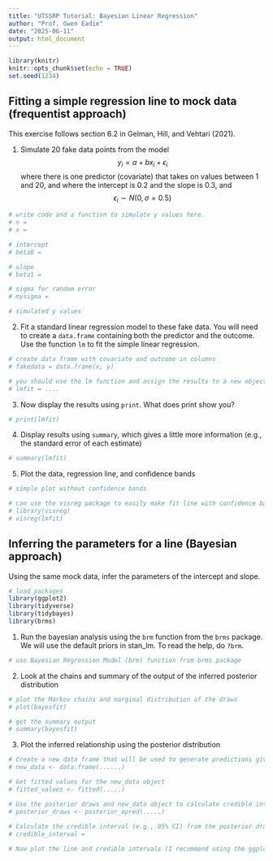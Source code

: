 ---
title: "UTSSRP Tutorial: Bayesian Linear Regression"
author: "Prof. Gwen Eadie"
date: "2025-06-11"
output: html_document
---

```{r setup, include=FALSE}
library(knitr)
knitr::opts_chunk$set(echo = TRUE)
set.seed(1234)
```

## Fitting a simple regression line to mock data (frequentist approach)

This exercise follows section 6.2 in Gelman, Hill, and Vehtari (2021).

1.  Simulate 20 fake data points from the model $$y_i = a +bx_i + \epsilon_i$$ where there is one predictor (covariate) that takes on values between 1 and 20, and where the intercept is 0.2 and the slope is 0.3, and $$\epsilon_i \sim N(0, \sigma=0.5)$$

```{r}
# write code and a function to simulate y values here. 
# n = 
# x = 

# intercept
# beta0 = 

# slope
# beta1 = 

# sigma for random error
# mysigma = 

# simulated y values
```

2.  Fit a standard linear regression model to these fake data. You will need to create a `data.frame` containing both the predictor and the outcome. Use the function `lm` to fit the simple linear regression.

```{r}
# create data frame with covariate and outcome in columns
# fakedata = data.frame(x, y)

# you should use the lm function and assign the results to a new object
# lmfit = ....
```

3.  Now display the results using `print`. What does print show you? 

```{r}
# print(lmfit)
```


4. Display results using `summary`, which gives a little more information (e.g., the standard error of each estimate)
```{r}
# summary(lmfit)

```


5. Plot the data, regression line, and confidence bands
```{r}
# simple plot without confidence bands

# can use the visreg package to easily make fit line with confidence bands
# library(visreg)
# visreg(lmfit)

```


## Inferring the parameters for a line (Bayesian approach)


Using the same mock data, infer the parameters of the intercept and slope. 
```{r}
# load packages
library(ggplot2)
library(tidyverse)
library(tidybayes)
library(brms)
```

1.  Run the bayesian analysis using the `brm` function from the `brms` package. We will use the default priors in stan_lm. To read the help, do `?brm`.
```{r}
# use Bayesian Regression Model (brm) function from brms package

```
2.  Look at the chains and summary of the output of the inferred posterior distribution
```{r}
# plot the Markov chains and marginal distribution of the draws
# plot(bayesfit)

# get the summary output
# summary(bayesfit)
```

3.  Plot the inferred relationship using the posterior distribution
```{r}
# Create a new data frame that will be used to generate predictions given the (Bayesian) regression prediction of y at a bunch x's
# new_data <- data.frame(......) 

# Get fitted values for the new_data object
# fitted_values <- fitted(.....) 

# Use the posterior draws and new_data object to calculate credible intervals. Use the `posterior_epred` function for this
# posterior_draws <- posterior_epred(.....)
    
# Calculate the credible interval (e.g., 95% CI) from the posterior draws using the quantile function:
# credible_interval = 

# Now plot the line and credible intervals (I recommend using the ggplot2 package)


```

